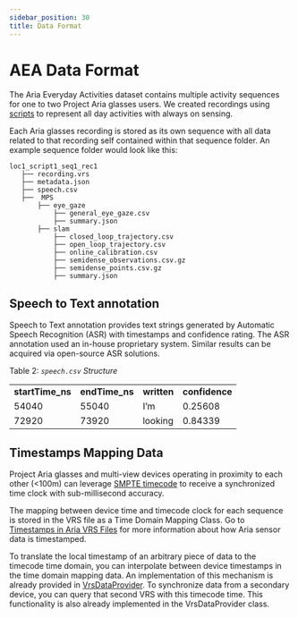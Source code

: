 ```yaml
---
sidebar_position: 30
title: Data Format
---
```


# AEA Data Format

The Aria Everyday Activities dataset contains multiple activity sequences for one to two Project Aria glasses users. We created recordings using [scripts](aea_scripts.mdx) to represent all day activities with always on sensing.

Each Aria glasses recording is stored as its own sequence with all data related to that recording self contained within that sequence folder. An example sequence folder would look like this:

```
loc1_script1_seq1_rec1
   ├── recording.vrs
   ├── metadata.json
   ├── speech.csv
   ├──  MPS
       ├── eye_gaze
           ├── general_eye_gaze.csv
           ├── summary.json
       ├── slam
           ├── closed_loop_trajectory.csv
           ├── open_loop_trajectory.csv
           ├── online_calibration.csv
           ├── semidense_observations.csv.gz
           ├── semidense_points.csv.gz
           ├── summary.json

```


## Speech to Text annotation

Speech to Text annotation provides text strings generated by Automatic Speech Recognition (ASR) with timestamps and confidence rating. The ASR annotation used an in-house proprietary system. Similar results can be acquired via open-source ASR solutions.

Table 2: <em>`speech.csv` Structure</em>


<table>
  <tr>
   <td><strong>startTime_ns</strong>
   </td>
   <td><strong>endTime_ns</strong>
   </td>
   <td><strong>written</strong>
   </td>
   <td><strong>confidence</strong>
   </td>
  </tr>
  <tr>
   <td>54040
   </td>
   <td>55040
   </td>
   <td>I’m
   </td>
   <td>0.25608
   </td>
  </tr>
  <tr>
   <td>72920
   </td>
   <td>73920
   </td>
   <td>looking
   </td>
   <td>0.84339
   </td>
  </tr>
</table>



## Timestamps Mapping Data

Project Aria glasses and multi-view devices operating in proximity to each other (&lt;100m) can leverage [SMPTE timecode](https://en.wikipedia.org/wiki/SMPTE_timecode) to receive a synchronized time clock with sub-millisecond accuracy.

The mapping between device time and timecode clock for each sequence is stored in the VRS file as a Time Domain Mapping Class. Go to [Timestamps in Aria VRS Files](/data_formats/aria_vrs/timestamps_in_aria_vrs.mdx) for more information about how Aria sensor data is timestamped.

To translate the local timestamp of an arbitrary piece of data to the timecode time domain, you can interpolate between device timestamps in the time domain mapping data. An implementation of this mechanism is already provided in [VrsDataProvider](https://github.com/facebookresearch/projectaria_tools/blob/main/core/data_provider/VrsDataProvider.h#L299-L309). To synchronize data from a secondary device, you can query that second VRS with this timecode time. This functionality is also already implemented in the VrsDataProvider class.
